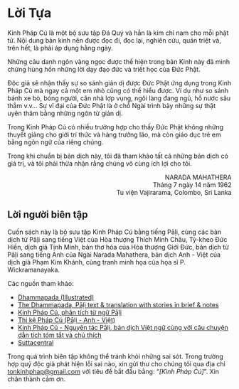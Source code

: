 # Lời Tựa {-}

Kinh Pháp Cú là một bộ sưu tập Ðá Quý và hẳn là kim chỉ nam cho mỗi phật tử. Nội dung bản kinh nên được đọc đi, đọc lại, nghiên cứu, quán triệt và, trên hết, là phải áp dụng hằng ngày.

Những câu danh ngôn vàng ngọc được thể hiện trong bản Kinh này đã minh chứng hùng hồn những lời dạy đạo đức và triết học của Ðức Phật.

Ðộc giả sẽ nhận thấy sự so sánh giản dị được Ðức Phật ứng dụng trong Kinh Pháp Cú mà ngay cả một em nhỏ cũng có thể hiểu được. Ví dụ như so sánh bánh xe bò, bóng người, căn nhà lợp vụng, ngôi làng đang ngủ, hồ nước sâu thẳm v.v... Sự vĩ đại của Ðức Phật là ở chỗ Ngài trình bày những sự thật uyên thâm bằng những ngôn từ giản dị.

Trong Kinh Pháp Cú có nhiều trường hợp cho thấy Ðức Phật không những thuyết giảng cho giới trí thức và hàng trưởng lão, mà còn giáo dục trẻ em bằng ngôn ngữ của riêng chúng.

Trong khi chuẩn bị bản dịch này, tôi đã tham khảo tất cả những bản dịch có giá trị, và tôi phải thừa nhận rằng chúng vô cùng ích lợi cho tôi.

<div style="text-align: right">
NARADA MAHATHERA  
Tháng 7 ngày 14 năm 1962  
Tu viện Vajirarama, Colombo, Sri Lanka
</div>


## Lời người biên tập {-}

Cuốn sách này là bộ sưu tập Kinh Pháp Cú bằng tiếng Pāḷi, cùng các bản dịch từ Pāḷi sang tiếng Việt của Hòa thượng Thích Minh Châu, Tỳ-kheo Đức Hiền, dịch giả Tịnh Minh, bản thơ hóa của Hòa thượng Giới Đức, bản dịch từ Pāḷi sang tiếng Anh của Ngài Narada Mahathera, bản dịch Anh - Việt của dịch giả Phạm Kim Khánh, cùng tranh minh họa của họa sĩ P. Wickramanayaka.  

Các nguồn tham khảo:  

- [Dhammapada (Illustrated)](https://www.wisdomlib.org/buddhism/book/dhammapada-illustrated)
- [The Dhammapada, Pāḷi text & translation with stories in brief & notes](https://archive.org/details/DhammapadaWithNotes)
- [Kinh Pháp Cú, phân tích từ ngữ Pāḷi](./books/kinh_phap_cu_phan_tich_tu_ngu_Pali.pdf)
- [Thi kệ Pháp Cú (Pāḷi - Anh - Việt)](https://www.budsas.org/uni/u-kinh-phapcu-ev/pctm-00.htm)
- [Kinh Pháp Cú - Nguyên tác Pāḷi, bản dịch Việt ngữ cùng với câu chuyện dẫn tích tóm tắt và chú thích](https://www.budsas.org/uni/u-kinh-phapcu-ev/pkk-00.htm)
- [Suttacentral](https://suttacentral.net/dhp?view=normal&lang=en)


Trong quá trình biên tập không thể tránh khỏi những sai sót. Trong trường hợp quý độc giả phát hiện lỗi sai nào, xin gửi thư cho chúng tôi qua địa chỉ [tonkinhphap@gmail.com](mailto:tonkinhphap@gmail.com?subject=[Kinh Pháp Cú]) với tiêu đề bắt đầu bằng: "*[Kinh Pháp Cú]*". Xin chân thành cảm ơn.